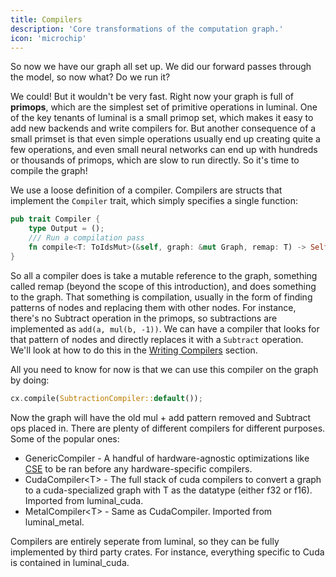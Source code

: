 ```yaml
---
title: Compilers
description: 'Core transformations of the computation graph.'
icon: 'microchip'
---
```


So now we have our graph all set up. We did our forward passes through the model, so now what? Do we run it?

We could! But it wouldn't be very fast. Right now your graph is full of **primops**, which are the simplest set of primitive operations in luminal. One of the key tenants of luminal is a small primop set, which makes it easy to add new backends and write compilers for. But another consequence of a small primset is that even simple operations usually end up creating quite a few operations, and even small neural networks can end up with hundreds or thousands of primops, which are slow to run directly. So it's time to compile the graph!

We use a loose definition of a compiler. Compilers are structs that implement the `Compiler` trait, which simply specifies a single function:
```rust
pub trait Compiler {
    type Output = ();
    /// Run a compilation pass
    fn compile<T: ToIdsMut>(&self, graph: &mut Graph, remap: T) -> Self::Output;
}
```
So all a compiler does is take a mutable reference to the graph, something called remap (beyond the scope of this introduction), and does something to the graph. That something is compilation, usually in the form of finding patterns of nodes and replacing them with other nodes. For instance, there's no Subtract operation in the primops, so subtractions are implemented as `add(a, mul(b, -1))`. We can have a compiler that looks for that pattern of nodes and directly replaces it with a `Subtract` operation. We'll look at how to do this in the [Writing Compilers](/developers/compilers) section.

All you need to know for now is that we can use this compiler on the graph by doing:
```rust
cx.compile(SubtractionCompiler::default());
```
Now the graph will have the old mul + add pattern removed and Subtract ops placed in. There are plenty of different compilers for different purposes. Some of the popular ones:
- GenericCompiler - A handful of hardware-agnostic optimizations like [CSE](https://en.wikipedia.org/wiki/Common_subexpression_elimination) to be ran before any hardware-specific compilers.
- CudaCompiler\<T\> - The full stack of cuda compilers to convert a graph to a cuda-specialized graph with T as the datatype (either f32 or f16). Imported from luminal_cuda.
- MetalCompiler\<T\> - Same as CudaCompiler. Imported from luminal_metal.

Compilers are entirely seperate from luminal, so they can be fully implemented by third party crates. For instance, everything specific to Cuda is contained in luminal_cuda.